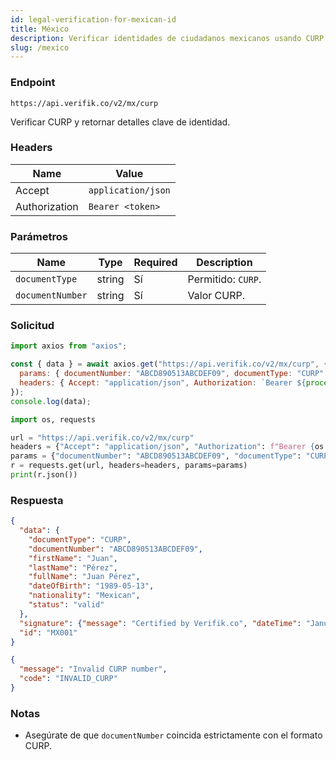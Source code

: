 ```yaml
---
id: legal-verification-for-mexican-id
title: México
description: Verificar identidades de ciudadanos mexicanos usando CURP
slug: /mexico
---
```



### Endpoint

```
https://api.verifik.co/v2/mx/curp
```

Verificar CURP y retornar detalles clave de identidad.

### Headers

| Name | Value |
| --- | --- |
| Accept | `application/json` |
| Authorization | `Bearer <token>` |

### Parámetros

| Name | Type | Required | Description |
| --- | --- | --- | --- |
| `documentType` | string | Sí | Permitido: `CURP`. |
| `documentNumber` | string | Sí | Valor CURP. |

### Solicitud

<Tabs>
  <TabItem value="node" label="Node.js">

```javascript
import axios from "axios";

const { data } = await axios.get("https://api.verifik.co/v2/mx/curp", {
  params: { documentNumber: "ABCD890513ABCDEF09", documentType: "CURP" },
  headers: { Accept: "application/json", Authorization: `Bearer ${process.env.VERIFIK_TOKEN}` },
});
console.log(data);
```

  </TabItem>
  <TabItem value="python" label="Python">

```python
import os, requests

url = "https://api.verifik.co/v2/mx/curp"
headers = {"Accept": "application/json", "Authorization": f"Bearer {os.getenv('VERIFIK_TOKEN')}"}
params = {"documentNumber": "ABCD890513ABCDEF09", "documentType": "CURP"}
r = requests.get(url, headers=headers, params=params)
print(r.json())
```

  </TabItem>
</Tabs>

### Respuesta

<Tabs>
  <TabItem value="200" label="200">

```json
{
  "data": {
    "documentType": "CURP",
    "documentNumber": "ABCD890513ABCDEF09",
    "firstName": "Juan",
    "lastName": "Pérez",
    "fullName": "Juan Pérez",
    "dateOfBirth": "1989-05-13",
    "nationality": "Mexican",
    "status": "valid"
  },
  "signature": {"message": "Certified by Verifik.co", "dateTime": "January 16, 2024 3:44 PM"},
  "id": "MX001"
}
```

  </TabItem>
  <TabItem value="400" label="400">

```json
{
  "message": "Invalid CURP number",
  "code": "INVALID_CURP"
}
```

  </TabItem>
</Tabs>

### Notas

- Asegúrate de que `documentNumber` coincida estrictamente con el formato CURP.

